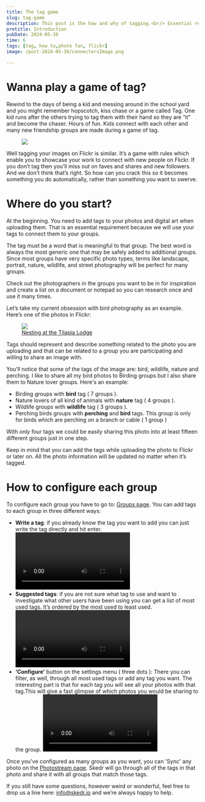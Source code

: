 ```yaml
---
title: The tag game
slug: tag-game
description: This post is the how and why of tagging.<br/> Essential reading for anyone who wants more people to discover their photos
pretitle: Introduction
pubDate: 2024-05-30
time: 6
tags: [tag, how to,photo fan, flickr]
image: /post-2024-05-30/connectorsImage.png

---
```


# Wanna play a game of tag? 

Rewind to the days of being a kid and messing around in the school yard and you might remember hopscotch, kiss chase or a game called Tag. One kid runs after the others trying to tag them with their hand so they are “it” and become the chaser. Hours of fun. Kids connect with each other and many new friendship groups are made during a game of tag.

<figure>
  <img src="/post-2024-05-30/tagging.png" />
</figure>

Well tagging your images on Flickr is similar. It’s a game with rules which enable you to showcase your work to connect with new people on Flickr. If you don’t tag then you’ll miss out on faves and shares and new followers. And we don’t think that’s right. So how can you crack this so it becomes something you do automatically, rather than something you want to swerve. 

# Where do you start?

At the beginning. You need to add tags to your photos and digital art when uploading them. That is an essential requirement because we will use your tags to connect them to your groups. 

The tag must be a word that is meaningful to that group. The best word is always the most generic one that may be safely added to additional groups. Since most groups have very specific photo types, terms like landscape, portrait, nature, wildlife, and street photography will be perfect for many groups. 

Check out the photographers in the groups you want to be in for inspiration and create a list on a document or notepad so you can research once and use it many times. 

Let’s take my current obsession with bird photography as an example. Here’s one of the photos in Flickr: 

<figure>
  <img src="/post-2024-05-30/tilapia-lodge.jpg" />
  <figcaption><a href="https://www.flickr.com/photos/enric-bisbe/53443526687/">Nesting at the Tilapia Lodge</a></figcaption>
</figure>


Tags should represent and describe something related to the photo you are uploading and that can be related to a group you are participating and willing to share an image with. 

You’ll notice that some of the tags of the image are: bird, wildlife, nature and perching. I like to share all my bird photos to Birding groups but I also share them to Nature lover groups. Here's an example:

- Birding groups with **bird** tag ( 7 groups ).
- Nature lovers of all kind of animals with **nature** tag ( 4 groups ).
- Wildlife groups with **wildlife** tag ( 3 groups ).
- Perching birds groups with **perching** and **bird** tags. This group is only for birds which are perching on a branch or cable ( 1 group )

With *only* four tags we could be easily sharing this photo into at least fifteen different groups just in one step.

Keep in mind that you can add the tags while uploading the photo to Flickr or later on. All the photo information will be updated no matter when it’s tagged.

# How to configure each group

To configure each group you have to go to: <a href="https://app.skedr.io/acc/groups">Groups page</a>. You can add tags to each group in three different ways:
- **Write a tag**: if you already know the tag you want to add you can just write the tag directly and hit enter. 
  <video src="/post-2024-05-30/write-tag.webm" autoplay loop controls />
- **Suggested tags**: if you are not sure what tag to use and want to investigate what other users have been using you can get a list of most used tags. It’s ordered by the most used to least used. 
  <video src="/post-2024-05-30/suggested-tags.webm" autoplay loop controls />
- **‘Configure’** button on the settings menu ( three dots ): There you can filter, as well, through all most used tags or add any tag you want. The interesting part is that for each tag you will see all your photos with that tag.This will give a fast glimpse of which photos you would be sharing to the group. 
  <video src="/post-2024-05-30/full-feature.webm" autoplay loop controls />

Once you've configured as many groups as you want, you can 'Sync' any photo on the <a href="https://app.skedr.io/acc/photostream">Photostream page</a>. Skedr will go through all of the tags in that photo and share it with all groups that match those tags.

If you still have some questions, however weird or wonderful, feel free to drop us a line here: info@skedr.io and we’re always happy to help. 

